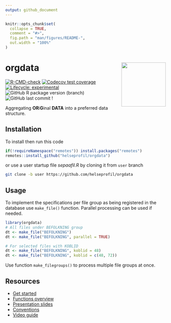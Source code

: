 ```yaml
---
output: github_document
---
```


<!-- README.md is generated from README.Rmd. Please edit that file -->

```r
knitr::opts_chunk$set(
  collapse = TRUE,
  comment = "#>",
  fig.path = "man/figures/README-",
  out.width = "100%"
)
```
# orgdata <img src='man/figures/logo.png' align="right" height="139" />

<!-- badges: start -->
[![R-CMD-check](https://github.com/helseprofil/orgdata/workflows/R-CMD-check/badge.svg)](https://github.com/helseprofil/orgdata/actions)
[![Codecov test coverage](https://codecov.io/gh/helseprofil/orgdata/branch/main/graph/badge.svg)](https://codecov.io/gh/helseprofil/orgdata?branch=main)
[![Lifecycle: experimental](https://img.shields.io/badge/lifecycle-experimental-orange.svg)](https://lifecycle.r-lib.org/articles/stages.html#experimental)
![GitHub R package version (branch)](https://img.shields.io/github/r-package/v/helseprofil/orgdata/master?label=releases&logo=R)
![GitHub last commit](https://img.shields.io/github/last-commit/helseprofil/orgdata)
!
<!-- badges: end -->

Aggregating **OR**i**G**inal **DATA** into a preferred data structure.

## Installation

To install then run this code

```r
if(!requireNamespace("remotes")) install.packages("remotes")
remotes::install_github("helseprofil/orgdata")
```

or use a user startup file *sepaafil.R* by cloning it from `user` branch

```sh
git clone -b user https://github.com/helseprofil/orgdata
```


## Usage 

To implement the specifications per file group as being registered in 
the database use `make_file()` function. Parallel processing can be used if needed.

```r
library(orgdata)
# All files under BEFOLKNING group
dt <- make_file("BEFOLKNING")
dt <- make_file("BEFOLKNING", parallel = TRUE)

# For selected files with KOBLID
dt <- make_file("BEFOLKNING", koblid = 48)
dt <- make_file("BEFOLKNING", koblid = c(48, 72))
```

Use function `make_filegroups()` to process multiple file groups at once.

## Resources

- [Get started](https://helseprofil.github.io/orgdata/articles/get-started.html)
- [Functions overview](https://helseprofil.github.io/orgdata/reference/index.html)
- [Presentation slides](https://ybkamaleri.github.io/slides/2021-08-24-orgdata/#1)
- [Conventions](https://github.com/helseprofil/orgdata/blob/main/dev/standard.org)
- [Video guide](https://youtu.be/PhEQq4iWJCY)

